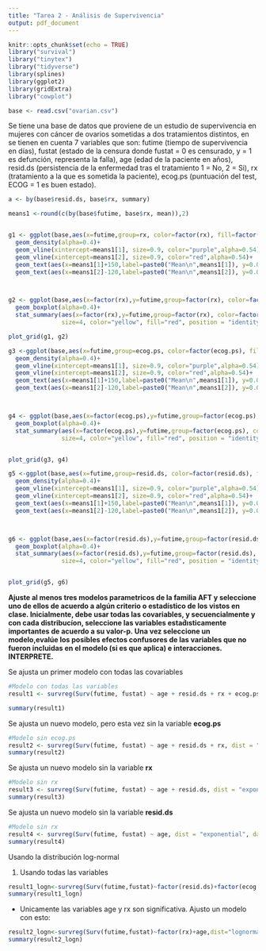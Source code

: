 ```yaml
---
title: "Tarea 2 - Análisis de Supervivencia"
output: pdf_document
---
```


```r
knitr::opts_chunk$set(echo = TRUE)
library("survival")
library("tinytex")
library("tidyverse")
library(splines)
library(ggplot2)
library(gridExtra)
library("cowplot")

base <- read.csv("ovarian.csv")

```

Se tiene una base de datos que proviene de un estudio de supervivencia en mujeres con cáncer de ovarios sometidas a dos tratamientos distintos, en  se tienen en cuenta 7 variables que son: futime (tiempo de supervivencia en días), fustat (estado de la censura  donde fustat = 0 es censurado, y = 1 es defunción, representa la falla), age (edad de la paciente en años), resid.ds (persistencia de la enfermedad tras el tratamiento 1 = No, 2 = Si), rx (tratamiento a la que es sometida la paciente), ecog.ps (puntuación del test, ECOG = 1 es buen estado).

```r
a <- by(base$resid.ds, base$rx, summary)

means1 <-round(c(by(base$futime, base$rx, mean)),2)


g1 <- ggplot(base,aes(x=futime,group=rx, color=factor(rx), fill=factor(rx)))+
  geom_density(alpha=0.4)+
  geom_vline(xintercept=means1[1], size=0.9, color="purple",alpha=0.54)+
  geom_vline(xintercept=means1[2], size=0.9, color="red",alpha=0.54)+
  geom_text(aes(x=means1[1]+150,label=paste0("Mean\n",means1[1]), y=0.0005),size=3.5,col="red")+
  geom_text(aes(x=means1[2]-120,label=paste0("Mean\n",means1[2]), y=0.00075),size=3.5,col="blue")



g2 <- ggplot(base,aes(x=factor(rx),y=futime,group=factor(rx), color=factor(rx), fill=factor(rx)))+
  geom_boxplot(alpha=0.4)+
  stat_summary(aes(x=factor(rx),y=futime,group=factor(rx), color=factor(rx)),fun=mean, geom="point", shape=20, 
               size=4, color="yellow", fill="red", position = "identity")

plot_grid(g1, g2)


```

```r
g3 <-ggplot(base,aes(x=futime,group=ecog.ps, color=factor(ecog.ps), fill=factor(ecog.ps)))+
  geom_density(alpha=0.4)+
  geom_vline(xintercept=means1[1], size=0.9, color="purple",alpha=0.54)+
  geom_vline(xintercept=means1[2], size=0.9, color="red",alpha=0.54)+
  geom_text(aes(x=means1[1]+150,label=paste0("Mean\n",means1[1]), y=0.0005),size=3.5,col="red")+
  geom_text(aes(x=means1[2]-120,label=paste0("Mean\n",means1[2]), y=0.00075),size=3.5,col="blue")



g4 <- ggplot(base,aes(x=factor(ecog.ps),y=futime,group=factor(ecog.ps), color=factor(ecog.ps), fill=factor(ecog.ps)))+
  geom_boxplot(alpha=0.4)+
  stat_summary(aes(x=factor(ecog.ps),y=futime,group=factor(ecog.ps), color=factor(ecog.ps)),fun=mean, geom="point", shape=20, 
               size=4, color="yellow", fill="red", position = "identity")


plot_grid(g3, g4)

```


```r

g5 <-ggplot(base,aes(x=futime,group=resid.ds, color=factor(resid.ds), fill=factor(resid.ds)))+
  geom_density(alpha=0.4)+
  geom_vline(xintercept=means1[1], size=0.9, color="purple",alpha=0.54)+
  geom_vline(xintercept=means1[2], size=0.9, color="red",alpha=0.54)+
  geom_text(aes(x=means1[1]+150,label=paste0("Mean\n",means1[1]), y=0.0005),size=3.5,col="red")+
  geom_text(aes(x=means1[2]-120,label=paste0("Mean\n",means1[2]), y=0.00075),size=3.5,col="blue")



g6 <- ggplot(base,aes(x=factor(resid.ds),y=futime,group=factor(resid.ds), color=factor(resid.ds), fill=factor(resid.ds)))+
  geom_boxplot(alpha=0.4)+
  stat_summary(aes(x=factor(resid.ds),y=futime,group=factor(resid.ds), color=factor(resid.ds)),fun=mean, geom="point", shape=20, 
               size=4, color="yellow", fill="red", position = "identity")


plot_grid(g5, g6)
```


\section{1. }

**Ajuste al menos tres modelos parametricos de la familia AFT y seleccione uno de ellos de acuerdo a algún criterio o estadístico de los vistos en clase. Inicialmente, debe usar todas las covariables, y secuencialmente y con cada distribucíon, seleccione las variables estad́ısticamente importantes de acuerdo a su valor-p. Una vez seleccione un modelo,evalúe los posibles efectos confusores de las variables que no fueron incluidas en el modelo (si es que aplica) e interacciones. INTERPRETE.**


\subsection{a. modelo exponencial}

Se ajusta un primer modelo con todas las covariables 

```r
#Modelo con todas las variables
result1 <- survreg(Surv(futime, fustat) ~ age + resid.ds + rx + ecog.ps, dist = "exponential", data = base) 

summary(result1)
```
Se ajusta un nuevo modelo, pero esta vez sin la variable **ecog.ps**

```r
#Modelo sin ecog.ps
result2 <- survreg(Surv(futime, fustat) ~ age + resid.ds + rx, dist = "exponential", data = base)
summary(result2)
```
Se ajusta un nuevo modelo sin la variable **rx**

```r
#Modelo sin rx
result3 <- survreg(Surv(futime, fustat) ~ age + resid.ds, dist = "exponential", data = base)
summary(result3)
```

Se ajusta un nuevo modelo sin la variable **resid.ds**

```r
#Modelo sin rx
result4 <- survreg(Surv(futime, fustat) ~ age, dist = "exponential", data = base)
summary(result4)
```


Usando la distribución log-normal

1. Usando todas las variables

```r

result1_logn<-survreg(Surv(futime,fustat)~factor(resid.ds)+factor(ecog.ps)+factor(rx)+age,dist="lognormal",data=base)
summary(result1_logn)

```

- Unicamente las variables age y rx son significativa. Ajusto un modelo con esto:

```r

result2_logn<-survreg(Surv(futime,fustat)~factor(rx)+age,dist="lognormal",data=base)
summary(result2_logn)

```


